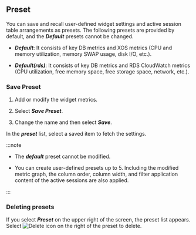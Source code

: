 ## Preset

You can save and recall user-defined widget settings and active session table arrangements as presets. The following presets are provided by default, and the **_Default_** presets cannot be changed.

<ImgLang img='db-preset-list.png' desc='Preset' />

-   **_Default_**: It consists of key DB metrics and XOS metrics (CPU and memory utilization, memory SWAP usage, disk I/O, etc.).

-   **_Default(rds)_**: It consists of key DB metrics and RDS CloudWatch metrics (CPU utilization, free memory space, free storage space, network, etc.).

### Save Preset

1.  Add or modify the widget metrics.

2.  Select **_Save Preset_**. 

3.  Change the name and then select **_Save_**.

In the **_preset_** list, select a saved item to fetch the settings.

:::note

-   The **_default_** preset cannot be modified. 

-   You can create user-defined presets up to 5. Including the modified metric graph, the column order, column width, and filter application content of the active sessions are also applied.

:::

### Deleting presets

If you select **_Preset_** on the upper right of the screen, the preset list appears. Select ![Delete icon](/img/ico-remove.svg) on the right of the preset to delete.
